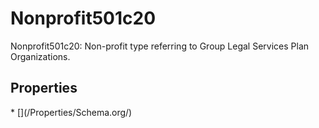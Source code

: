 
# Nonprofit501c20

Nonprofit501c20: Non-profit type referring to Group Legal Services Plan Organizations.

## Properties

<Grid>
* [](/Properties/Schema.org/)

</Grid>

